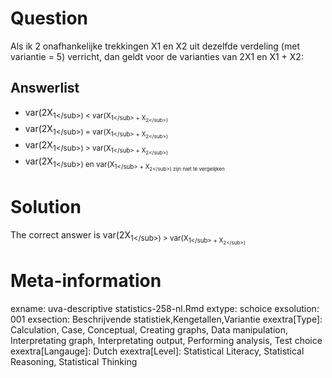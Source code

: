 Question
========

Als ik 2 onafhankelijke trekkingen X1 en X2 uit dezelfde verdeling (met variantie = 5) verricht, dan geldt voor de varianties van 2X1 en X1 + X2: 

Answerlist
----------
* var(2X<sub>1<\/sub>) &lt; var(X<sub>1<\/sub> + X<sub>2<\/sub>)
* var(2X<sub>1<\/sub>) = var(X<sub>1<\/sub> + X<sub>2<\/sub>)
* var(2X<sub>1<\/sub>) &gt; var(X<sub>1<\/sub> + X<sub>2<\/sub>)
* var(2X<sub>1<\/sub>) en var(X<sub>1<\/sub> + X<sub>2<\/sub>) zijn niet te vergelijken

Solution
========

The correct answer is  var(2X<sub>1<\/sub>) &gt; var(X<sub>1<\/sub> + X<sub>2<\/sub>) 

Meta-information
================
exname: uva-descriptive statistics-258-nl.Rmd 
extype: schoice 
exsolution: 001 
exsection: Beschrijvende statistiek,Kengetallen,Variantie 
exextra[Type]: Calculation, Case, Conceptual, Creating graphs, Data manipulation, Interpretating graph, Interpretating output, Performing analysis, Test choice 
exextra[Langauge]: Dutch 
exextra[Level]: Statistical Literacy, Statistical Reasoning, Statistical Thinking 
